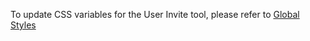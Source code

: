 To update CSS variables for the User Invite tool, please refer to [Global Styles](/global-styles/global-styles)